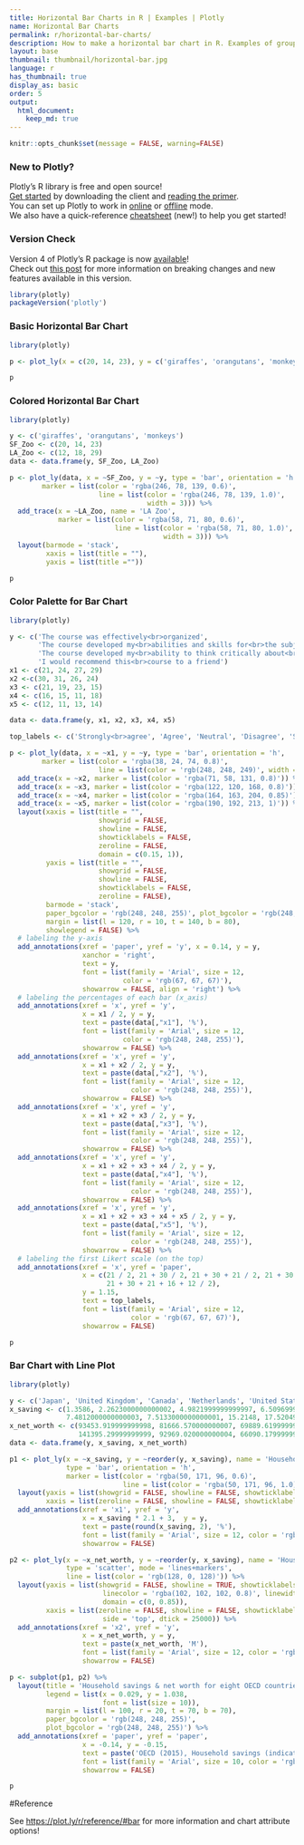 ```yaml
---
title: Horizontal Bar Charts in R | Examples | Plotly
name: Horizontal Bar Charts
permalink: r/horizontal-bar-charts/
description: How to make a horizontal bar chart in R. Examples of grouped, stacked, overlaid, and colored horizontal bar charts.
layout: base
thumbnail: thumbnail/horizontal-bar.jpg
language: r
has_thumbnail: true
display_as: basic
order: 5
output:
  html_document:
    keep_md: true
---
```


```r
knitr::opts_chunk$set(message = FALSE, warning=FALSE)
```
### New to Plotly?

Plotly's R library is free and open source!<br>
[Get started](https://plot.ly/r/getting-started/) by downloading the client and [reading the primer](https://plot.ly/r/getting-started/).<br>
You can set up Plotly to work in [online](https://plot.ly/r/getting-started/#hosting-graphs-in-your-online-plotly-account) or [offline](https://plot.ly/r/offline/) mode.<br>
We also have a quick-reference [cheatsheet](https://images.plot.ly/plotly-documentation/images/r_cheat_sheet.pdf) (new!) to help you get started!

### Version Check

Version 4 of Plotly's R package is now [available](https://plot.ly/r/getting-started/#installation)!<br>
Check out [this post](http://moderndata.plot.ly/upgrading-to-plotly-4-0-and-above/) for more information on breaking changes and new features available in this version.
```r
library(plotly)
packageVersion('plotly')
```

### Basic Horizontal Bar Chart

```r
library(plotly)

p <- plot_ly(x = c(20, 14, 23), y = c('giraffes', 'orangutans', 'monkeys'), type = 'bar', orientation = 'h')

p
```

### Colored Horizontal Bar Chart

```r
library(plotly)

y <- c('giraffes', 'orangutans', 'monkeys')
SF_Zoo <- c(20, 14, 23)
LA_Zoo <- c(12, 18, 29)
data <- data.frame(y, SF_Zoo, LA_Zoo)

p <- plot_ly(data, x = ~SF_Zoo, y = ~y, type = 'bar', orientation = 'h', name = 'SF Zoo',
        marker = list(color = 'rgba(246, 78, 139, 0.6)',
                      line = list(color = 'rgba(246, 78, 139, 1.0)',
                                  width = 3))) %>%
  add_trace(x = ~LA_Zoo, name = 'LA Zoo',
            marker = list(color = 'rgba(58, 71, 80, 0.6)',
                          line = list(color = 'rgba(58, 71, 80, 1.0)',
                                      width = 3))) %>%
  layout(barmode = 'stack',
         xaxis = list(title = ""),
         yaxis = list(title =""))

p
```

### Color Palette for Bar Chart

```r
library(plotly)

y <- c('The course was effectively<br>organized',
       'The course developed my<br>abilities and skills for<br>the subject',
       'The course developed my<br>ability to think critically about<br>the subject',
       'I would recommend this<br>course to a friend')
x1 <- c(21, 24, 27, 29)
x2 <-c(30, 31, 26, 24)
x3 <- c(21, 19, 23, 15)
x4 <- c(16, 15, 11, 18)
x5 <- c(12, 11, 13, 14)

data <- data.frame(y, x1, x2, x3, x4, x5)

top_labels <- c('Strongly<br>agree', 'Agree', 'Neutral', 'Disagree', 'Strongly<br>disagree')

p <- plot_ly(data, x = ~x1, y = ~y, type = 'bar', orientation = 'h',
        marker = list(color = 'rgba(38, 24, 74, 0.8)',
                      line = list(color = 'rgb(248, 248, 249)', width = 1))) %>%
  add_trace(x = ~x2, marker = list(color = 'rgba(71, 58, 131, 0.8)')) %>%
  add_trace(x = ~x3, marker = list(color = 'rgba(122, 120, 168, 0.8)')) %>%
  add_trace(x = ~x4, marker = list(color = 'rgba(164, 163, 204, 0.85)')) %>%
  add_trace(x = ~x5, marker = list(color = 'rgba(190, 192, 213, 1)')) %>%
  layout(xaxis = list(title = "",
                      showgrid = FALSE,
                      showline = FALSE,
                      showticklabels = FALSE,
                      zeroline = FALSE,
                      domain = c(0.15, 1)),
         yaxis = list(title = "",
                      showgrid = FALSE,
                      showline = FALSE,
                      showticklabels = FALSE,
                      zeroline = FALSE),
         barmode = 'stack',
         paper_bgcolor = 'rgb(248, 248, 255)', plot_bgcolor = 'rgb(248, 248, 255)',
         margin = list(l = 120, r = 10, t = 140, b = 80),
         showlegend = FALSE) %>%
  # labeling the y-axis
  add_annotations(xref = 'paper', yref = 'y', x = 0.14, y = y,
                  xanchor = 'right',
                  text = y,
                  font = list(family = 'Arial', size = 12,
                            color = 'rgb(67, 67, 67)'),
                  showarrow = FALSE, align = 'right') %>%
  # labeling the percentages of each bar (x_axis)
  add_annotations(xref = 'x', yref = 'y',
                  x = x1 / 2, y = y,
                  text = paste(data[,"x1"], '%'),
                  font = list(family = 'Arial', size = 12,
                            color = 'rgb(248, 248, 255)'),
                  showarrow = FALSE) %>%
  add_annotations(xref = 'x', yref = 'y',
                  x = x1 + x2 / 2, y = y,
                  text = paste(data[,"x2"], '%'),
                  font = list(family = 'Arial', size = 12,
                              color = 'rgb(248, 248, 255)'),
                  showarrow = FALSE) %>%
  add_annotations(xref = 'x', yref = 'y',
                  x = x1 + x2 + x3 / 2, y = y,
                  text = paste(data[,"x3"], '%'),
                  font = list(family = 'Arial', size = 12,
                              color = 'rgb(248, 248, 255)'),
                  showarrow = FALSE) %>%
  add_annotations(xref = 'x', yref = 'y',
                  x = x1 + x2 + x3 + x4 / 2, y = y,
                  text = paste(data[,"x4"], '%'),
                  font = list(family = 'Arial', size = 12,
                              color = 'rgb(248, 248, 255)'),
                  showarrow = FALSE) %>%
  add_annotations(xref = 'x', yref = 'y',
                  x = x1 + x2 + x3 + x4 + x5 / 2, y = y,
                  text = paste(data[,"x5"], '%'),
                  font = list(family = 'Arial', size = 12,
                              color = 'rgb(248, 248, 255)'),
                  showarrow = FALSE) %>%
  # labeling the first Likert scale (on the top)
  add_annotations(xref = 'x', yref = 'paper',
                  x = c(21 / 2, 21 + 30 / 2, 21 + 30 + 21 / 2, 21 + 30 + 21 + 16 / 2,
                        21 + 30 + 21 + 16 + 12 / 2),
                  y = 1.15,
                  text = top_labels,
                  font = list(family = 'Arial', size = 12,
                              color = 'rgb(67, 67, 67)'),
                  showarrow = FALSE)

p
```

### Bar Chart with Line Plot

```r
library(plotly)

y <- c('Japan', 'United Kingdom', 'Canada', 'Netherlands', 'United States', 'Belgium', 'Sweden', 'Switzerland')
x_saving <- c(1.3586, 2.2623000000000002, 4.9821999999999997, 6.5096999999999996,
              7.4812000000000003, 7.5133000000000001, 15.2148, 17.520499999999998)
x_net_worth <- c(93453.919999999998, 81666.570000000007, 69889.619999999995, 78381.529999999999,
                 141395.29999999999, 92969.020000000004, 66090.179999999993, 122379.3)
data <- data.frame(y, x_saving, x_net_worth)

p1 <- plot_ly(x = ~x_saving, y = ~reorder(y, x_saving), name = 'Household savings, percentage of household disposable income',
              type = 'bar', orientation = 'h',
              marker = list(color = 'rgba(50, 171, 96, 0.6)',
                            line = list(color = 'rgba(50, 171, 96, 1.0)', width = 1))) %>%
  layout(yaxis = list(showgrid = FALSE, showline = FALSE, showticklabels = TRUE, domain= c(0, 0.85)),
         xaxis = list(zeroline = FALSE, showline = FALSE, showticklabels = TRUE, showgrid = TRUE)) %>%
  add_annotations(xref = 'x1', yref = 'y',
                  x = x_saving * 2.1 + 3,  y = y,
                  text = paste(round(x_saving, 2), '%'),
                  font = list(family = 'Arial', size = 12, color = 'rgb(50, 171, 96)'),
                  showarrow = FALSE)

p2 <- plot_ly(x = ~x_net_worth, y = ~reorder(y, x_saving), name = 'Household net worth, Million USD/capita',
              type = 'scatter', mode = 'lines+markers',
              line = list(color = 'rgb(128, 0, 128)')) %>%
  layout(yaxis = list(showgrid = FALSE, showline = TRUE, showticklabels = FALSE,
                       linecolor = 'rgba(102, 102, 102, 0.8)', linewidth = 2,
                       domain = c(0, 0.85)),
         xaxis = list(zeroline = FALSE, showline = FALSE, showticklabels = TRUE, showgrid = TRUE,
                       side = 'top', dtick = 25000)) %>%
  add_annotations(xref = 'x2', yref = 'y',
                  x = x_net_worth, y = y,
                  text = paste(x_net_worth, 'M'),
                  font = list(family = 'Arial', size = 12, color = 'rgb(128, 0, 128)'),
                  showarrow = FALSE)

p <- subplot(p1, p2) %>%
  layout(title = 'Household savings & net worth for eight OECD countries',
         legend = list(x = 0.029, y = 1.038,
                       font = list(size = 10)),
         margin = list(l = 100, r = 20, t = 70, b = 70),
         paper_bgcolor = 'rgb(248, 248, 255)',
         plot_bgcolor = 'rgb(248, 248, 255)') %>%
  add_annotations(xref = 'paper', yref = 'paper',
                  x = -0.14, y = -0.15,
                  text = paste('OECD (2015), Household savings (indicator), Household net worth (indicator). doi: 10.1787/cfc6f499-en (Accessed on 05 June 2015)'),
                  font = list(family = 'Arial', size = 10, color = 'rgb(150,150,150)'),
                  showarrow = FALSE)

p
```

#Reference

See [https://plot.ly/r/reference/#bar](https://plot.ly/r/reference/#bar) for more information and chart attribute options!

